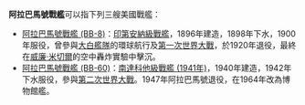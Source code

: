 {{noteTA
|G1=Military
|G2=Shipname
}}
'''阿拉巴馬號戰艦'''可以指下列三艘美國戰艦：

* [[阿拉巴馬號戰艦_(BB-8)|阿拉巴馬號戰艦 (BB-8)]]：[[印第安納級戰艦|印第安納級戰艦]]，1896年建造，1898年下水，1900年服役，曾參與[[大白艦隊|大白艦隊]]的環球航行及[[第一次世界大戰|第一次世界大戰]]，於1920年退役，最終在[[威廉·米切爾|威廉·米切爾]]的空中轟炸實驗中擊沉。
* [[阿拉巴馬號戰艦_(BB-60)|阿拉巴馬號戰艦 (BB-60)]]：[[南達科他級戰艦_(1941年)|南達科他級戰艦 (1941年)]]，1940年建造，1942年下水服役，參與[[第二次世界大戰|第二次世界大戰]]。1947年阿拉巴馬號退役，在1964年改為博物館艦。

{{disambig|Cat=武器消歧義}}